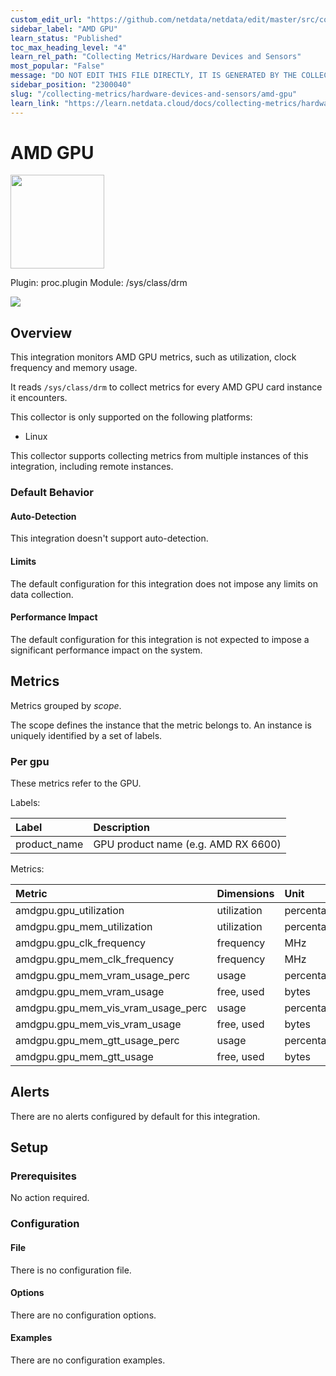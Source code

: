```yaml
---
custom_edit_url: "https://github.com/netdata/netdata/edit/master/src/collectors/proc.plugin/metadata.yaml"
sidebar_label: "AMD GPU"
learn_status: "Published"
toc_max_heading_level: "4"
learn_rel_path: "Collecting Metrics/Hardware Devices and Sensors"
most_popular: "False"
message: "DO NOT EDIT THIS FILE DIRECTLY, IT IS GENERATED BY THE COLLECTOR'S metadata.yaml FILE"
sidebar_position: "2300040"
slug: "/collecting-metrics/hardware-devices-and-sensors/amd-gpu"
learn_link: "https://learn.netdata.cloud/docs/collecting-metrics/hardware-devices-and-sensors/amd-gpu"
---
```



# AMD GPU


<img src="https://netdata.cloud/img/amd.svg" width="150"/>


Plugin: proc.plugin
Module: /sys/class/drm

<img src="https://img.shields.io/badge/maintained%20by-Netdata-%2300ab44" />

## Overview

This integration monitors AMD GPU metrics, such as utilization, clock frequency and memory usage.

It reads `/sys/class/drm` to collect metrics for every AMD GPU card instance it encounters.

This collector is only supported on the following platforms:

- Linux

This collector supports collecting metrics from multiple instances of this integration, including remote instances.


### Default Behavior

#### Auto-Detection

This integration doesn't support auto-detection.

#### Limits

The default configuration for this integration does not impose any limits on data collection.

#### Performance Impact

The default configuration for this integration is not expected to impose a significant performance impact on the system.


## Metrics

Metrics grouped by *scope*.

The scope defines the instance that the metric belongs to. An instance is uniquely identified by a set of labels.



### Per gpu

These metrics refer to the GPU.

Labels:

| Label      | Description     |
|:-----------|:----------------|
| product_name | GPU product name (e.g. AMD RX 6600) |

Metrics:

| Metric | Dimensions | Unit |
|:------|:----------|:----|
| amdgpu.gpu_utilization | utilization | percentage |
| amdgpu.gpu_mem_utilization | utilization | percentage |
| amdgpu.gpu_clk_frequency | frequency | MHz |
| amdgpu.gpu_mem_clk_frequency | frequency | MHz |
| amdgpu.gpu_mem_vram_usage_perc | usage | percentage |
| amdgpu.gpu_mem_vram_usage | free, used | bytes |
| amdgpu.gpu_mem_vis_vram_usage_perc | usage | percentage |
| amdgpu.gpu_mem_vis_vram_usage | free, used | bytes |
| amdgpu.gpu_mem_gtt_usage_perc | usage | percentage |
| amdgpu.gpu_mem_gtt_usage | free, used | bytes |



## Alerts

There are no alerts configured by default for this integration.


## Setup

### Prerequisites

No action required.

### Configuration

#### File

There is no configuration file.
#### Options



There are no configuration options.

#### Examples
There are no configuration examples.



